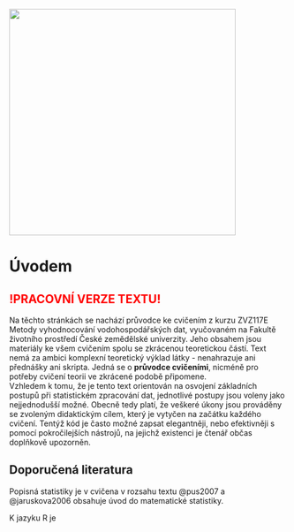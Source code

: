 ![](images/DALLE_no-bg.png){fig-align="center" width="410"}

# Úvodem

<h2>[!PRACOVNÍ VERZE TEXTU!]{style="color:red;"}</h2>

Na těchto stránkách se nachází průvodce ke cvičením z kurzu ZVZ117E Metody vyhodnocování vodohospodářských dat, vyučovaném na Fakultě životního prostředí České zemědělské univerzity. Jeho obsahem jsou materiály ke všem cvičením spolu se zkrácenou teoretickou částí. Text nemá za ambici komplexní teoretický výklad látky - nenahrazuje ani přednášky ani skripta. Jedná se o **průvodce cvičeními**, nicméně pro potřeby cvičení teorii ve zkrácené podobě připomene.\
Vzhledem k tomu, že je tento text orientován na osvojení základních postupů při statistickém zpracování dat, jednotlivé postupy jsou voleny jako nejjednodušší možné. Obecně tedy platí, že veškeré úkony jsou prováděny se zvoleným didaktickým cílem, který je vytyčen na začátku každého cvičení. Tentýž kód je často možné zapsat elegantněji, nebo efektivněji s pomocí pokročilejších nástrojů, na jejichž existenci je čtenář občas doplňkově upozorněn.

## Doporučená literatura

Popisná statistiky je v cvičena v rozsahu textu @pus2007 a @jaruskova2006 obsahuje úvod do matematické statistiky.

K jazyku R je
